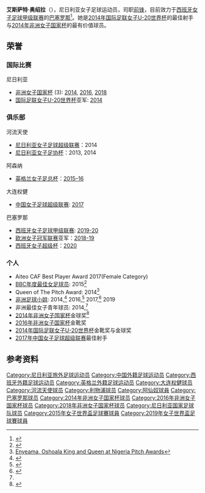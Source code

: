 {{Infobox football biography
| name = 艾斯萨特·奥绍拉<br/><small>Asisat Oshoala</small>
| image = Asisat Oshoala 20190421 (cropped).jpg
| caption = 2019年在[[巴塞罗那|巴塞罗那]]的艾斯萨特
| fullname = Asisat Lamina Oshoala<ref>{{cite web |title=List of Players – Nigeria |url=http://www.fifadata.com/document/FU20W/2014/pdf/FU20W_2014_SquadLists.pdf |publisher=[[FIFA|FIFA]] |accessdate=15 November 2014 |format=PDF |date=4 August 2014 |page=14}}</ref>
| birth_date = {{birth date and age|1994|10|9|df=yes}}<ref name="FIFA 2015">{{cite news |url=http://www.fifadata.com/document/FWWC/2015/pdf/FWWC_2015_SquadLists.pdf |title=List of Players – 2015 FIFA Women's World Cup |work=[[FIFA|Fédération Internationale de Football Association]] |accessdate=20 June 2015}}</ref>
| birth_place = {{NGR}}[[伊科罗杜|伊科罗杜]]
| height = {{convert|1.73|m|abbr=on}}<ref name="FIFA 2015" />
| position = [[前锋_(足球)|前锋]]
| currentclub = [[巴塞罗那足球俱乐部女队|巴塞罗那]]
| clubnumber = 20
| youthyears1 = 
| youthclubs1 = [[FC_Robo|FC Robo]]
| years1 = 2009–2013
| clubs1 = [[FC_Robo|FC Robo]]
| caps1 = <!-- LEAGUE APPEARANCES & GOALS ONLY-->
| goals1 = 
| years2 = 2013–2015
| clubs2 = [[河流天使足球俱乐部|河流天使]]
| caps2 = <!-- LEAGUE APPEARANCES & GOALS ONLY-->
| goals2 = 6
| years3 = 2015–2016
| clubs3 = [[利物浦女子足球俱乐部|利物浦]]
| caps3 = 9<!-- LEAGUE APPEARANCES & GOALS ONLY-->
| goals3 = 3
| years4 = 2016–2017
| clubs4 = [[阿森纳女子足球俱乐部|阿森纳]]
| caps4 = 11<!-- LEAGUE APPEARANCES & GOALS ONLY-->
| goals4 = 2
| years5 = 2017–2019
| clubs5 = [[大连权健|大连权健]]
| caps5 = 20<!-- LEAGUE APPEARANCES & GOALS ONLY-->
| goals5 = 23
| years6 = 2019
| clubs6 = → [[巴塞罗那足球俱乐部女队|巴塞罗那]] (租借)
| caps6 = 7<!-- LEAGUE APPEARANCES & GOALS ONLY-->
| goals6 = 7
| years7 = 2019–
| clubs7 = [[巴塞罗那足球俱乐部女队|巴塞罗那]]
| caps7 = 19<!-- LEAGUE APPEARANCES & GOALS ONLY-->
| goals7 = 20
| nationalyears1 = 2011–
| nationalteam1 = [[尼日利亚国家女子足球队|尼日利亚]]
| nationalcaps1 = 17<ref>{{cite web |url=https://www.fifa.com/womensworldcup/players/player=357650/index.html |title=Profile |publisher=FIFA.com |accessdate=20 June 2015}}</ref>
| nationalgoals1 = 11
| medaltemplates = {{MedalSport|女子足球}}
{{MedalCountry|{{NGR}}}}
{{MedalCompetition|[[非洲女子国家杯|非洲冠军]]}}
{{MedalGold|[[2014年非洲女子国家杯|2014]]|尼日利亚}} 
{{MedalGold|[[2016年非洲女子国家杯|2016]]|尼日利亚}} 
{{MedalGold|[[2018年非洲女子国家杯|2018]]|尼日利亚}}
| club-update = 2019年5月5日
| nationalteam-update = 2015年6月17日18:00(UTC)
}}

'''艾斯萨特·奥绍拉'''（{{bd|1994年|10月9日||}}），尼日利亚女子足球运动员，司职[[前锋_(足球)|前锋]]，目前效力于[[西班牙女子足球甲级联赛|西班牙女子足球甲级联赛]]的[[巴塞罗那足球俱乐部女队|巴塞罗那]]<ref>{{Cite web |url=http://www.supersport.com/football/nigeria/news/170211/Oshoala_off_to_China |title=Oshoala off to China |date=11 February 2017 |publisher=SuperSport |accessdate=11 February 2017}}</ref>。她是[[2014年国际足联女子U-20世界杯|2014年国际足联女子U-20世界杯]]的最佳射手与[[2014年非洲女子国家杯|2014年非洲女子国家杯]]的最有价值球员。
==荣誉==

===国际比赛===
; 尼日利亚
*[[非洲女子国家杯|非洲女子国家杯]] (3): [[2014年非洲女子国家杯|2014]], [[2016年非洲女子国家杯|2016]], [[2018年非洲女子国家杯|2018]]
*[[国际足联女子U-20世界杯|国际足联女子U-20世界杯]]亚军: [[2014年国际足联女子U-20世界杯|2014]]

===俱乐部===
;河流天使
* [[尼日利亚女子足球超级联赛|尼日利亚女子足球超级联赛]]：2014
* [[尼日利亚女子足协杯|尼日利亚女子足协杯]]：2013, 2014

;阿森纳
*[[英格兰女子足总杯|英格兰女子足总杯]]：[[2015–16赛季英格兰女子足总杯|2015–16]]

;大连权健
* [[中国女子足球超级联赛|中国女子足球超级联赛]]: [[2017年中国女子足球超级联赛|2017]]

;巴塞罗那
* [[西班牙女子足球甲级联赛|西班牙女子足球甲级联赛]]: [[2019–20赛季西班牙女子足球甲级联赛|2019-20]]
* [[欧洲女子冠军联赛|欧洲女子冠军联赛]]亚军：[[2018–19年欧洲女子冠军联赛|2018-19]]
* [[西班牙女子超级杯|西班牙女子超级杯]]：[[2020年西班牙女子超级杯|2020]]

===个人===
* Aiteo CAF Best Player Award 2017(Female Category)
* [[BBC年度最佳女足球员|BBC年度最佳女足球员]]: 2015<ref>{{cite web |last1=Hunter |first1=Steve |title=Oshoala wins top BBC accolade |url=http://www.liverpoolfc.com/news/latest-news/185849-oshoala-wins-top-bbc-accolade |accessdate=5 June 2015 |publisher=[[Liverpool_F.C.|Liverpool F.C.]] |date=26 May 2015}}</ref>
*Queen of The Pitch Award: 2014<ref>[http://www.informationng.com/2015/06/enyeama-oshoala-king-and-queen-at-nigeria-pitch-awards.html Enyeama, Oshoala King and Queen at Nigeria Pitch Awards]</ref>
*[[非洲足球小姐|非洲足球小姐]]: 2014,<ref name="2014 caf award">{{Cite news |last1=Njoku |first1=Humphrey |title=Oshoala wins Caf player award |url=http://www.supersport.com/football/nigeria/news/150109/Oshoala_wins_Caf_player_award |publisher=[[SuperSport_(TV_channel)|SuperSport]] |date=9 January 2015 |accessdate=9 January 2015}}</ref> 2016,<ref>{{Cite web |url=http://www.africanews.com/2017/01/05/live-african-football-lovers-await-top-continental-honours-hosted-in-nigeria/ |title=[LIVE] Algerian Riyad Mahrez is 2016 African Player of the Year |last=AfricaNews |date=7 January 2017 |website=Africanews|access-date=7 January 2017}}</ref> 2017,<ref>{{cite news |title=Mohamed Salah: Liverpool and Egypt forward named African Player of the Year |url=https://www.bbc.com/sport/football/42574221 |work=BBC Sport |date=2018}}</ref> 2019
*非洲最佳女子青年球员: 2014,<ref name="2014 caf award" />
*[[2014年非洲女子国家杯|2014年非洲女子国家杯]]金球奖<ref>{{cite web |title=Oshoala, Oparanozie claim individual honours |url=http://www.cafonline.com/en-US/NewsCenter/News/NewsDetails?id=RS73d62EAt%2bYYpKl098jPQ%3d%3d |publisher=[[Confederation_of_African_Football|CAF]] |accessdate=23 January 2015}}</ref>
*[[2016年非洲女子国家杯|2016年非洲女子国家杯]]金靴奖
*[[2014年国际足联女子U-20世界杯|2014年国际足联女子U-20世界杯]]金靴奖与金球奖
*[[2017年中国女子足球超级联赛|2017年中国女子足球超级联赛]]最佳射手

==参考资料==
{{reflist}}

[[Category:尼日利亚旅外足球运动员|Category:尼日利亚旅外足球运动员]]
[[Category:中国外籍足球运动员|Category:中国外籍足球运动员]]
[[Category:西班牙外籍足球运动员|Category:西班牙外籍足球运动员]]
[[Category:英格兰外籍足球运动员|Category:英格兰外籍足球运动员]]
[[Category:大连权健球员|Category:大连权健球员]]
[[Category:河流天使球员|Category:河流天使球员]]
[[Category:利物浦球员|Category:利物浦球员]]
[[Category:阿仙奴球員|Category:阿仙奴球員]]
[[Category:巴塞罗那球员|Category:巴塞罗那球员]]
[[Category:2014年非洲女子国家杯球员|Category:2014年非洲女子国家杯球员]]
[[Category:2016年非洲女子国家杯球员|Category:2016年非洲女子国家杯球员]]
[[Category:2018年非洲女子国家杯球员|Category:2018年非洲女子国家杯球员]]
[[Category:尼日利亚国家足球队球员|Category:尼日利亚国家足球队球员]]
[[Category:2015年女子世界盃足球賽球員|Category:2015年女子世界盃足球賽球員]]
[[Category:2019年女子世界盃足球賽球員|Category:2019年女子世界盃足球賽球員]]